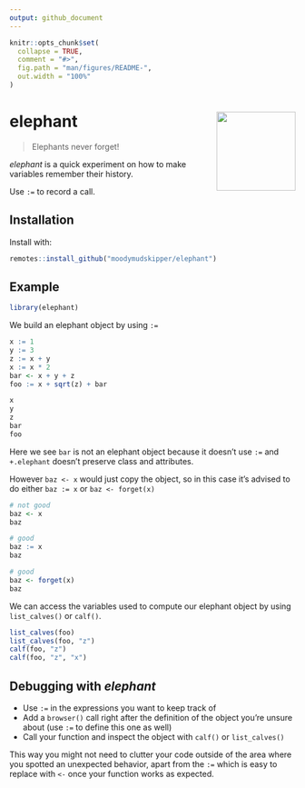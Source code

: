 ```yaml
---
output: github_document
---
```


<!-- README.md is generated from README.Rmd. Please edit that file -->

```r
knitr::opts_chunk$set(
  collapse = TRUE,
  comment = "#>",
  fig.path = "man/figures/README-",
  out.width = "100%"
)
```

# elephant <img src='man/figures/logo.png' align="right" height="139" />

> Elephants never forget!

*elephant* is a quick experiment on how to make variables remember their
history. 

Use `:=` to record a call.

## Installation

Install with:

``` r
remotes::install_github("moodymudskipper/elephant")
```

## Example

```r
library(elephant)
```

We build an elephant object by using `:=`

```r
x := 1
y := 3
z := x + y
x := x * 2
bar <- x + y + z
foo := x + sqrt(z) + bar

x
y
z
bar
foo
```

Here we see `bar` is not an elephant object because it doesn't use `:=` and 
`+.elephant` doesn't preserve class and attributes.

However `baz <- x` would just copy the object, so in this case it's advised to do
either `baz := x` or `baz <- forget(x)`

```r
# not good
baz <- x
baz

# good
baz := x
baz

# good
baz <- forget(x)
baz
```

We can access the variables used to compute our elephant object by using 
`list_calves()` or `calf()`.

```r
list_calves(foo)
list_calves(foo, "z")
calf(foo, "z")
calf(foo, "z", "x")
```

## Debugging with *elephant*

* Use `:=` in the expressions you want to keep track of
* Add a `browser()` call right after the definition of the object you're unsure
about (use `:=` to define this one as well)
* Call your function and inspect the object with `calf()` or `list_calves()`

This way you might not need to clutter your code outside of the area where you spotted
an unexpected behavior, apart from the `:=` which is easy to replace with `<-` once
your function works as expected.
